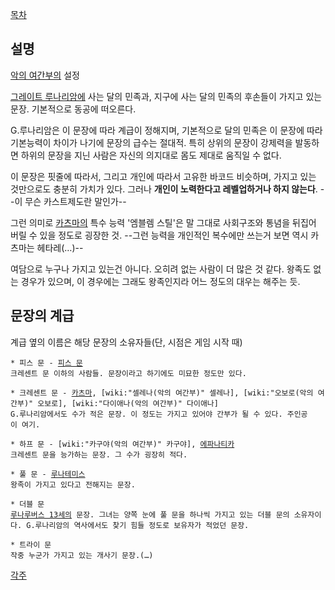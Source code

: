 [[목차]]

== 설명 ==
[[악의 여간부]]의 설정

[[그레이트 루나리암]]에 사는 달의 민족과, 지구에 사는 달의 민족의 후손들이 가지고 있는 문장. 기본적으로 동공에 떠오른다. 

G.루나리암은 이 문장에 따라 계급이 정해지며, 기본적으로 달의 민족은 이 문장에 따라 기본능력이 차이가 나기에 문장의 급수는 절대적. 특히 상위의 문장이 강제력을 발동하면 하위의 문장을 지닌 사람은 자신의 의지대로 몸도 제대로 움직일 수 없다.

이 문장은 핏줄에 따라서, 그리고 개인에 따라서 고유한 바코드 비슷하며, 가지고 있는 것만으로도 충분히 가치가 있다. 그러나 '''개인이 노력한다고 레벨업하거나 하지 않는다'''. --이 무슨 카스트제도란 말인가--

그런 의미로 [[카츠마]]의 특수 능력 '엠블렘 스틸'은 말 그대로 사회구조와 통념을 뒤집어 버릴 수 있을 정도로 굉장한 것. --그런 능력을 개인적인 복수에만 쓰는거 보면 역시 카츠마는 헤타레(…)--

여담으로 누구나 가지고 있는건 아니다. 오히려 없는 사람이 더 많은 것 같다. 왕족도 없는 경우가 있으며, 이 경우에는 그래도 왕족인지라 어느 정도의 대우는 해주는 듯.

== 문장의 계급 ==
계급 옆의 이름은 해당 문장의 소유자들(단, 시점은 게임 시작 때)
 * 피스 문 - [[피스 문]]
 크레센트 문 이하의 사람들. 문장이라고 하기에도 미묘한 정도만 있다.

 * 크레센트 문 - [[카츠마]], [wiki:"셀레나(악의 여간부)" 셀레나], [wiki:"오보로(악의 여간부)" 오보로], [wiki:"다이애나(악의 여간부)" 다이애나]
 G.루나리암에서도 수가 적은 문장. 이 정도는 가지고 있어야 간부가 될 수 있다. 주인공이 여기.

 * 하프 문 - [wiki:"카구야(악의 여간부)" 카구야], [[에파나티카]]
 크레센트 문을 능가하는 문장. 그 수가 굉장히 적다.

 * 풀 문 - [[루나테미스]]
 왕족이 가지고 있다고 전해지는 문장.

 * 더블 문
 [[루나루버스 13세]]의 문장. 그녀는 양쪽 눈에 풀 문을 하나씩 가지고 있는 더블 문의 소유자이다. G.루나리암의 역사에서도 찾기 힘들 정도로 보유자가 적었던 문장.

 * 트라이 문
 작중 누군가 가지고 있는 개사기 문장.(…)

[[각주]]
